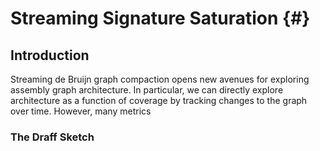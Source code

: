 # Streaming Signature Saturation {#}

<!-- This adds a different "short title" -->
\chaptermark {Signature Saturation}

\begin{sizepar}{16}{24}
\begin{description}

\item[Chapter Authors]
Camille Scott and Luiz Irber

\item[DOI]
\url{}

\end{description}
\end{sizepar}

## Introduction

Streaming de Bruijn graph compaction opens new avenues for exploring assembly graph architecture. 
In particular, we can directly explore architecture as a function of coverage by tracking changes to the graph over time.
However, many metrics 



### The Draff Sketch


